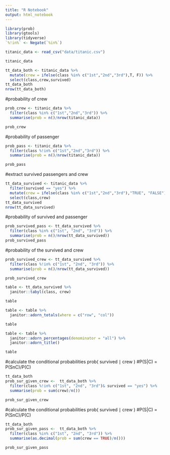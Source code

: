 ```yaml
---
title: "R Notebook"
output: html_notebook
---
```


```r
library(prob)
library(gtools)
library(tidyverse)
`%!in%` <- Negate(`%in%`)
```

```r
titanic_data <- read_csv("data/titanic.csv")
```

```r
titanic_data
```
```r
tt_data_both <- titanic_data %>% 
  mutate(crew = ifelse(class %in% c("1st","2nd","3rd"),T, F)) %>% 
  select(class,crew,survived)
tt_data_both
nrow(tt_data_both)
```




#probability of crew

```r
prob_crew <- titanic_data %>% 
  filter(class %in% c("1st","2nd","3rd")) %>% 
  summarise(prob = n()/nrow(titanic_data))

prob_crew
```
#probability of passenger

```r
prob_pass <- titanic_data %>% 
  filter(class %!in% c("1st","2nd","3rd")) %>% 
  summarise(prob = n()/nrow(titanic_data))

prob_pass
```

#extract survived passengers and crew

```r
tt_data_survived <- titanic_data %>% 
  filter(survived == "yes") %>% 
  mutate(crew = ifelse(class %in% c("1st","2nd","3rd"),"TRUE", "FALSE")) %>% 
  select(class,crew)
tt_data_survived
nrow(tt_data_survived)
```

#probability of survived and  passenger
```r
prob_survived_pass <- tt_data_survived %>% 
  filter(class %in% c("1st", "2nd", "3rd")) %>% 
  summarise(prob = n()/nrow(tt_data_survived))
prob_survived_pass 
```


#probability of the survived and crew
```r
prob_survived_crew <- tt_data_survived %>% 
  filter(class %!in% c("1st", "2nd", "3rd")) %>% 
  summarise(prob = n()/nrow(tt_data_survived))

prob_survived_crew 
```


```r
table <- tt_data_survived %>%
  janitor::tabyl(class, crew)

table
```

```r
table <- table %>%
  janitor::adorn_totals(where = c("row", "col"))

table
```

```r
table <- table %>%
  janitor::adorn_percentages(denominator = "all") %>% 
  janitor::adorn_title()

table
```




#calculate the conditional probabilities prob( survived ∣ crew ) 
#P(S|C) = P(SnC)/P(C)

```r
tt_data_both
prob_sur_given_crew <-  tt_data_both %>%
  filter(class %!in% c("1st", "2nd", "3rd")& survived == "yes") %>%
  summarise(prob = sum(crew)/n())

prob_sur_given_crew
```

#calculate the conditional probabilities prob( survived ∣ crew ) 
#P(S|C) = P(SnC)/P(C)

```r
tt_data_both
prob_sur_given_pass <-  tt_data_both %>%
  filter(class %in% c("1st", "2nd", "3rd")) %>%
  summarise(as.decimal(prob = sum(crew == TRUE)/n()))

prob_sur_given_pass
```






